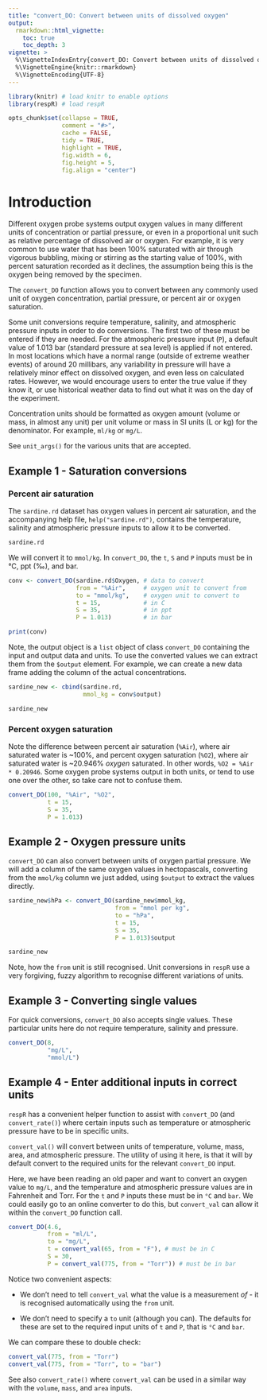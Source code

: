 ```yaml
---
title: "convert_DO: Convert between units of dissolved oxygen"
output: 
  rmarkdown::html_vignette:
    toc: true
    toc_depth: 3
vignette: >
  %\VignetteIndexEntry{convert_DO: Convert between units of dissolved oxygen}
  %\VignetteEngine{knitr::rmarkdown}
  %\VignetteEncoding{UTF-8}
---
```


```r
library(knitr) # load knitr to enable options
library(respR) # load respR

opts_chunk$set(collapse = TRUE, 
               comment = "#>", 
               cache = FALSE, 
               tidy = TRUE, 
               highlight = TRUE, 
               fig.width = 6, 
               fig.height = 5,
               fig.align = "center")
```

# Introduction

Different oxygen probe systems output oxygen values in many different units of concentration or partial pressure, or even in a proportional unit such as relative percentage of dissolved air or oxygen. For example, it is very common to use water that has been 100% saturated with air through vigorous bubbling, mixing or stirring as the starting value of 100%, with percent saturation recorded as it declines, the assumption being this is the oxygen being removed by the specimen. 

The `convert_DO` function allows you to convert between any commonly used unit of oxygen concentration, partial pressure, or percent air or oxygen saturation.

Some unit conversions require temperature, salinity, and atmospheric pressure inputs in order to do conversions. The first two of these must be entered if they are needed. For the atmospheric pressure input (`P`), a default value of 1.013 bar (standard pressure at sea level) is applied if not entered. In most locations which have a normal range (outside of extreme weather
events) of around 20 millibars, any variability in pressure will have a
relatively minor effect on dissolved oxygen, and even less on calculated
rates. However, we would encourage users to enter the true value if they know
it, or use historical weather data to find out what it was on the day of the experiment.

Concentration units should be formatted as oxygen amount (volume or mass, in almost any unit) per unit volume or mass in SI units (L or kg) for the denominator. For example, `ml/kg` or `mg/L`. 

See `unit_args()` for the various units that are accepted.

## Example 1 - Saturation conversions

### Percent air saturation

The `sardine.rd` dataset has oxygen values in percent air saturation, and the accompanying help file, `help("sardine.rd")`, contains the temperature, salinity and atmospheric pressure inputs to allow it to be converted. 

```r
sardine.rd
```

We will convert it to `mmol/kg`. In `convert_DO`, the `t`, `S` and `P` inputs must be in °C, ppt (‰), and bar.  

```r
conv <- convert_DO(sardine.rd$Oxygen, # data to convert
                   from = "%Air",     # oxygen unit to convert from
                   to = "mmol/kg",    # oxygen unit to convert to
                   t = 15,            # in C
                   S = 35,            # in ppt
                   P = 1.013)         # in bar

print(conv)
```

Note, the output object is a `list` object of class `convert_DO` containing the input and output data and units. To use the converted values we can extract them from the `$output` element. For example, we can create a new data frame adding the column of the actual concentrations. 

```r
sardine_new <- cbind(sardine.rd,
                     mmol_kg = conv$output)

sardine_new
```

### Percent oxygen saturation

Note the difference between percent air saturation (`%Air`), where air saturated water is ~100%, and percent oxygen saturation (`%O2`), where air saturated water is ~20.946% *oxygen* saturated. In other words, ` %O2 = %Air * 0.20946 `. Some oxygen probe systems output in both units, or tend to use one over the other, so take care not to confuse them. 

```r
convert_DO(100, "%Air", "%O2",
           t = 15,
           S = 35,            
           P = 1.013)         
```

## Example 2 - Oxygen pressure units

`convert_DO` can also convert between units of oxygen partial pressure. We will add a column of the same oxygen values in hectopascals, converting from the `mmol/kg` column we just added, using `$output` to extract the values directly. 

```r
sardine_new$hPa <- convert_DO(sardine_new$mmol_kg,  
                              from = "mmol per kg",    
                              to = "hPa",  
                              t = 15,            
                              S = 35,            
                              P = 1.013)$output     

sardine_new
```

Note, how the `from` unit is still recognised. Unit conversions in `respR` use a very forgiving, fuzzy algorithm to recognise different variations of units. 

## Example 3 - Converting single values

For quick conversions, `convert_DO` also accepts single values. These particular units here do not require temperature, salinity and pressure. 

```r
convert_DO(8, 
           "mg/L",
           "mmol/L")
```

## Example 4 - Enter additional inputs in correct units

`respR` has a convenient helper function to assist with `convert_DO` (and `convert_rate()`) where certain inputs such as temperature or atmospheric pressure have to be in specific units. 

`convert_val()` will convert between units of temperature, volume, mass, area, and atmospheric pressure. The utility of using it here, is that it will by default convert to the required units for the relevant `convert_DO` input. 

Here, we have been reading an old paper and want to convert an oxygen value to `mg/L`, and the temperature and atmospheric pressure values are in Fahrenheit and Torr. For the `t` and `P` inputs these must be in `°C` and `bar`. We could easily go to an online converter to do this, but `convert_val` can allow it within the `convert_DO` function call. 

```r
convert_DO(4.6, 
           from = "ml/L",  
           to = "mg/L",
           t = convert_val(65, from = "F"), # must be in C
           S = 30, 
           P = convert_val(775, from = "Torr")) # must be in bar
```

Notice two convenient aspects:

 - We don't need to tell `convert_val` what the value is a measurement *of* - it is recognised automatically using the `from` unit. 
 
 - We don't need to specify a `to` unit (although you can). The defaults for these are set to the required input units of `t` and `P`, that is `°C` and `bar`. 

We can compare these to double check:

```r
convert_val(775, from = "Torr")
convert_val(775, from = "Torr", to = "bar")
```

See also `convert_rate()` where `convert_val` can be used in a similar way with the `volume`, `mass`, and `area` inputs.

